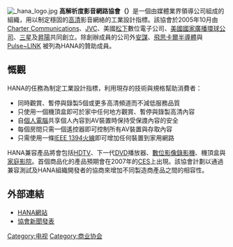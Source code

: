 {{Redirect2|HANA|香港唱作女歌手|菊梓喬}}
[[File:_hana_logo.jpg|right]]
'''高解析度影音網路協會（{{lang|en|High Definition Audio-Video Network Alliance}}）'''是一個由媒體業界領導公司組成的組織，用以制定穩固的[[高清晰度電視|高清]]影音網絡的工業設計指標。該協會於2005年10月由[[Charter_Communications|Charter Communications]]、[[JVC|JVC]]、美國[[松下|松下]]數位電子公司、[[美國國家廣播環球公司|美國國家廣播環球公司]]、[[三星電子|三星]]及[[昇陽|昇陽]]共同創立。除創辦成員的公司外[[安謀國際科技|安謀]]、[[飛思卡爾半導體|飛思卡爾半導體]]與[http://www.pulselink.net Pulse~LINK] {{Wayback|url=http://www.pulselink.net/ |date=20120807055311 }}被列為HANA的贊助成員。

==慨觀==
HANA的任務為制定工業設計指標，利用現存的技術與規格幫助消費者：
* 同時觀賞、暫停與錄製5個或更多高清頻道而不減低服務品質
* 只使用一個機頂盒即可於家中任何地方觀賞、暫停與錄製高清內容
* 自[[個人電腦|個人電腦]]共享個人內容到AV裝置時保持受保謢內容的安全
* 每個房間只需一個遙控器即可控制所有AV裝置與存取內容
* 只需使用一條[[IEEE_1394|IEEE 1394]][[火線|火線]]即可增加任何裝置到家用網路

HANA兼容產品將會包括[[HDTV|HDTV]]、下一代[[DVD|DVD]]播放器、[[數位影像錄影機|數位影像錄影機]]、機頂盒與[[家庭影院|家庭影院]]。首個商品化的產品預期會在2007年的[[國際消費電子展|CES]]上出現。該協會計劃以通過兼容測試及HANA組織開發者的協商來增加不同製造商產品之間的相容性。
 
==外部連結==
*[https://web.archive.org/web/20080913205116/http://www.hanaalliance.org/ HANA網站]
*[https://web.archive.org/web/20070928142313/http://www.hanaalliance.org/news/HANA_Press_Release_122005.php 協會新聞發表]

[[Category:电视|Category:电视]]
[[Category:商业协会|Category:商业协会]]